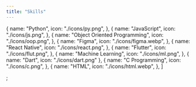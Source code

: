 ```yaml
---
title: "Skills"
---
```


  {
    name: "Python",
    icon: "./icons/py.png",
  },
  {
    name: "JavaScript",
    icon: "./icons/js.png",
  },
  {
    name: "Object Oriented Programming",
    icon: "./icons/oop.png",
  },
  {
    name: "Figma",
    icon: "./icons/figma.webp",
  },
  {
    name: "React Native",
    icon: "./icons/react.png",
  },
  {
    name: "Flutter",
    icon: "./icons/flut.png",
  },
  {
    name: "Machine Learning",
    icon: "./icons/ml.png",
  },
  {
    name: "Dart",
    icon: "./icons/dart.png"
  },
  {
    name: "C Programming",
    icon: "./icons/c.png",
  },
  {
    name: "HTML",
    icon: "./icons/html.webp",
  },
]

;
